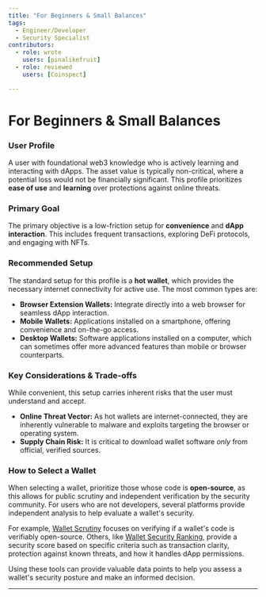 ```yaml
---
title: "For Beginners & Small Balances"
tags:
  - Engineer/Developer
  - Security Specialist
contributors:
  - role: wrote
    users: [pinalikefruit]
  - role: reviewed
    users: [Coinspect]

---
```



<TagProvider>
<TagFilter />

# For Beginners & Small Balances

<TagList tags={frontmatter.tags} />
<AttributionList contributors={frontmatter.contributors} />

### User Profile

A user with foundational web3 knowledge who is actively learning and interacting with dApps. The asset value is typically non-critical, where a potential loss would not be financially significant. This profile prioritizes **ease of use** and **learning** over protections against online threats.

### Primary Goal

The primary objective is a low-friction setup for **convenience** and **dApp interaction**. This includes frequent transactions, exploring DeFi protocols, and engaging with NFTs.

### Recommended Setup

The standard setup for this profile is a **hot wallet**, which provides the necessary internet connectivity for active use. The most common types are:

* **Browser Extension Wallets:** Integrate directly into a web browser for seamless dApp interaction.
* **Mobile Wallets:** Applications installed on a smartphone, offering convenience and on-the-go access.
* **Desktop Wallets:** Software applications installed on a computer, which can sometimes offer more advanced features than mobile or browser counterparts.

### Key Considerations & Trade-offs

While convenient, this setup carries inherent risks that the user must understand and accept.

* **Online Threat Vector:** As hot wallets are internet-connected, they are inherently vulnerable to malware and exploits targeting the browser or operating system.
* **Supply Chain Risk:** It is critical to download wallet software *only* from official, verified sources.

### How to Select a Wallet

When selecting a wallet, prioritize those whose code is **open-source**, as this allows for public scrutiny and independent verification by the security community. For users who are not developers, several platforms provide independent analysis to help evaluate a wallet's security.

For example, [Wallet Scrutiny](https://walletscrutiny.com/) focuses on verifying if a wallet's code is verifiably open-source. Others, like [Wallet Security Ranking](https://www.coinspect.com/wallets/), provide a security score based on specific criteria such as transaction clarity, protection against known threats, and how it handles dApp permissions.

Using these tools can provide valuable data points to help you assess a wallet's security posture and make an informed decision.

---

</TagProvider>
<ContributeFooter />